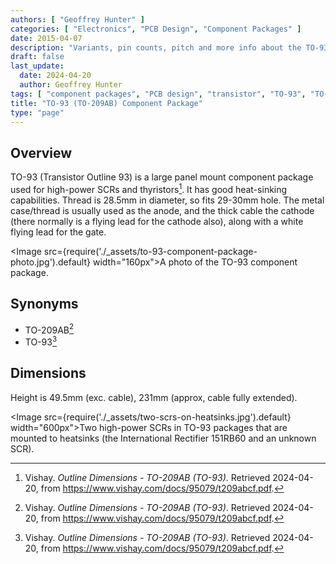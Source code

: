 ```yaml
---
authors: [ "Geoffrey Hunter" ]
categories: [ "Electronics", "PCB Design", "Component Packages" ]
date: 2015-04-07
description: "Variants, pin counts, pitch and more info about the TO-93 component package."
draft: false
last_update:
  date: 2024-04-20
  author: Geoffrey Hunter
tags: [ "component packages", "PCB design", "transistor", "TO-93", "TO-209AB", "SCR", "thyristor" ]
title: "TO-93 (TO-209AB) Component Package"
type: "page"
---
```


## Overview

TO-93 (Transistor Outline 93) is a large panel mount component package used for high-power SCRs and thyristors[^vishay-to-209ab-to-93]. It has good heat-sinking capabilities. Thread is 28.5mm in diameter, so fits 29-30mm hole. The metal case/thread is usually used as the anode, and the thick cable the cathode (there normally is a flying lead for the cathode also), along with a white flying lead for the gate.

<Image src={require('./_assets/to-93-component-package-photo.jpg').default} width="160px">A photo of the TO-93 component package.</Image>

## Synonyms

* TO-209AB[^vishay-to-209ab-to-93]
* TO-93[^vishay-to-209ab-to-93]

## Dimensions

Height is 49.5mm (exc. cable), 231mm (approx, cable fully extended).

<Image src={require('./_assets/two-scrs-on-heatsinks.jpg').default} width="600px">Two high-power SCRs in TO-93 packages that are mounted to heatsinks (the International Rectifier 151RB60 and an unknown SCR).</Image>

[^vishay-to-209ab-to-93]: Vishay. _Outline Dimensions - TO-209AB (TO-93)_. Retrieved 2024-04-20, from https://www.vishay.com/docs/95079/t209abcf.pdf.
